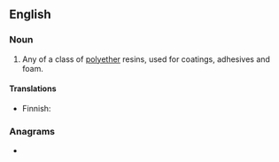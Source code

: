 ==English==

===Noun===
{{wikipedia|epoxy}}
{{en-noun|~}}

# Any of a class of [[polyether]] resins, used for coatings, adhesives and foam.

====Translations====
{{trans-top|polyether resin}}
* Finnish: {{t|fi|epoksihartsi}}
{{trans-mid}}
{{trans-bottom}}

===Anagrams===
* {{anagrams|en|perionyxes}}